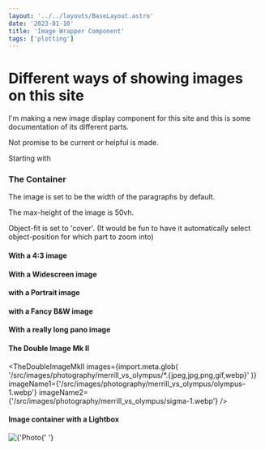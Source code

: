 ```yaml
---
layout: '../../layouts/BaseLayout.astro'
date: '2023-01-10'
title: 'Image Wrapper Component'
tags: ['plotting']
---
```



<TheDoubleImage src2={bwArtsy.src} src1={bristol_balloons.src} />

# Different ways of showing images on this site

I'm making a new image display component for this site and this is some documentation of its different parts.

Not promise to be current or helpful is made.

Starting with

### The Container

The image is set to be the width of the paragraphs by default.

The max-height of the image is 50vh.

Object-fit is set to 'cover'. (It would be fun to have it automatically select object-position for which part to zoom into)

#### With a 4:3 image

<ImageContainer image={bristol_balloons} />

#### With a Widescreen image

<ImageContainer image={bristol_balloons_wide} />

#### with a Portrait image

<ImageContainer image={cloudRailway} />

#### with a Fancy B&W image

<ImageContainer image={bwArtsy} />

#### With a really long pano image

<ImageContainer image={really_long_pano_sunset} />

#### The Double Image Mk II

<TheDoubleImageMkII
  images={import.meta.glob(
    '/src/images/photography/merrill_vs_olympus/*.{jpeg,jpg,png,gif,webp}'
  )}
  imageName1={'/src/images/photography/merrill_vs_olympus/olympus-1.webp'}
  imageName2={'/src/images/photography/merrill_vs_olympus/sigma-1.webp'}
/>

#### Image container with a Lightbox

<ImageWrapperLightBox client:only>
  <Image src={bristol_balloons} alt={'Photo of Bristol Balloons'} />{' '}
</ImageWrapperLightBox>
